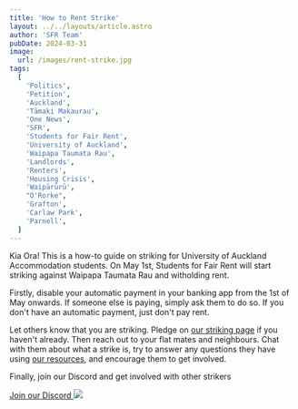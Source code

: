 ```yaml
---
title: 'How to Rent Strike'
layout: ../../layouts/article.astro
author: 'SFR Team'
pubDate: 2024-03-31
image:
  url: /images/rent-strike.jpg
tags:
  [
    'Politics',
    'Petition',
    'Auckland',
    'Tāmaki Makaurau',
    'One News',
    'SFR',
    'Students for Fair Rent',
    'University of Auckland',
    'Waipapa Taumata Rau',
    'Landlords',
    'Renters',
    'Housing Crisis',
    'Waipārūrū',
    "O'Rorke",
    'Grafton',
    'Carlaw Park',
    'Parnell',
  ]
---
```


Kia Ora! This is a how-to guide on striking for University of Auckland Accommodation students. On May 1st, Students for Fair Rent will start striking against Waipapa Taumata Rau and witholding rent.

Firstly, disable your automatic payment in your banking app from the 1st of May onwards. If someone else is paying, simply ask them to do so. If you don't have an automatic payment, just don't pay rent.

Let others know that you are striking. Pledge on <a href="/strike" class="text-blue-400 underline">our striking page</a> if you haven't already. Then reach out to your flat mates and neighbours. Chat with them about what a strike is, try to answer any questions they have using <a href="/info" class="text-blue-400 underline">our resources</a>, and encourage them to get involved.

Finally, join our Discord and get involved with other strikers

<div class="flex w-full justify-left items-center">
  <a
    class="rounded-xl flex w-fit flex-row justify-center items-center gap-4 py-4 px-8 bg-base-100/50"
    href="https://discord.gg/pxYkG3E3XS"
    target="_blank"
  >
    <p class="text-xl flex flex-row gap-2 items-center text-black">
      Join our Discord
      <img
        class="w-5 h-5"
        src="/external-link.png"
      />
    </p>
  </a>
</div>
